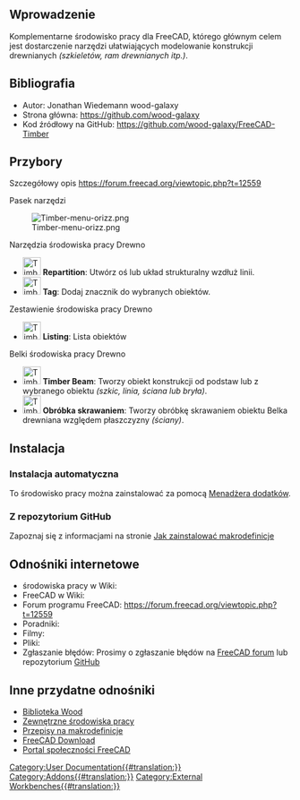 <languages/>
{{VeryImportantMessage|To środowisko pracy nie jest już rozwijane ani utrzymywane.}}

<span id="Introduction"></span>
==Wprowadzenie==

{{TOCright}}

Komplementarne środowisko pracy dla FreeCAD, którego głównym celem jest dostarczenie narzędzi ułatwiających modelowanie konstrukcji drewnianych ''(szkieletów, ram drewnianych itp.)''.

<span id="References"></span>
==Bibliografia==

* Autor: Jonathan Wiedemann wood-galaxy
* Strona główna: https://github.com/wood-galaxy
* Kod źródłowy na GitHub: https://github.com/wood-galaxy/FreeCAD-Timber

<span id="Tools"></span>
==Przybory==

Szczegółowy opis https://forum.freecad.org/viewtopic.php?t=12559

Pasek narzędzi

[[Image:Timber-menu-orizz.png]]

Narzędzia środowiska pracy Drewno
* [[Image:Timber-Repartition.svg|32px]] '''Repartition''': Utwórz oś lub układ strukturalny wzdłuż linii.
* [[Image:Timber-Tag.svg|32px]] '''Tag''': Dodaj znacznik do wybranych obiektów.

Zestawienie środowiska pracy Drewno
* [[Image:Timber-Listing.svg|32px]] '''Listing''': Lista obiektów

Belki środowiska pracy Drewno
* [[Image:Timber-Beam.svg|32px]] '''Timber Beam''': Tworzy obiekt konstrukcji od podstaw lub z wybranego obiektu ''(szkic, linia, ściana lub bryła)''.
* [[Image:Timber-MachiningCut.svg|32px]] '''Obróbka skrawaniem''': Tworzy obróbkę skrawaniem obiektu Belka drewniana względem płaszczyzny ''(ściany)''.

<span id="Installation"></span>
==Instalacja==

<span id="Automatic_installation"></span>
===Instalacja automatyczna===

To środowisko pracy można zainstalować za pomocą [[Std_AddonMgr/pl|Menadżera dodatków]].

<span id="From_GitHub"></span>
===Z repozytorium GitHub===

Zapoznaj się z informacjami na stronie [[How_to_install_macros/pl|Jak zainstalować makrodefinicje]]

<span id="Links_to_Timber_WB"></span>
==Odnośniki internetowe==

<div class="mw-translate-fuzzy">
* środowiska pracy w Wiki: 
* FreeCAD w Wiki:
* Forum programu FreeCAD: https://forum.freecad.org/viewtopic.php?t=12559
* Poradniki: 
* Filmy:  
* Pliki: 
* Zgłaszanie błędów: Prosimy o zgłaszanie błędów na [http://forum.freecad.org/index.php FreeCAD forum] lub repozytorium [https://github.com/wood-galaxy/FreeCAD-Timber/issues GitHub]
</div>

<span id="Other_useful_links"></span>
==Inne przydatne odnośniki==

* [https://github.com/wood-galaxy/FC-Library Biblioteka Wood]
* [[External_workbenches/pl|Zewnętrzne środowiska pracy]]
* [[Macros_recipes/pl|Przepisy na makrodefinicje]]
* [[Download/pl|FreeCAD Download]]
* [[FreeCAD_Community_Portal/pl|Portal społeczności FreeCAD]]


[[Category:User Documentation{{#translation:}}]]
[[Category:Addons{{#translation:}}]]
[[Category:External Workbenches{{#translation:}}]]